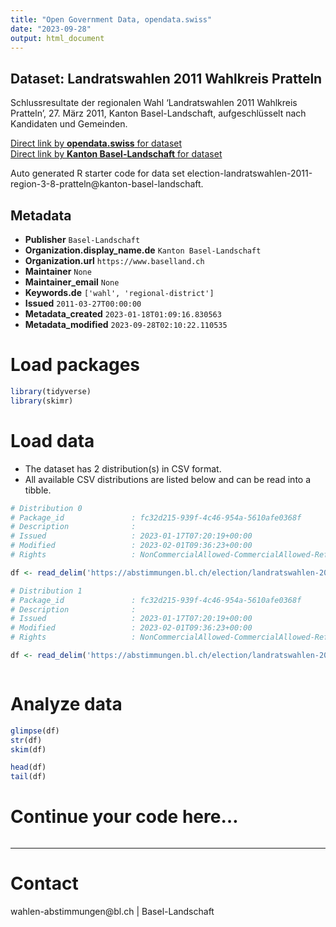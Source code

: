 ```yaml
---
title: "Open Government Data, opendata.swiss"
date: "2023-09-28"
output: html_document
---
```


## Dataset: Landratswahlen 2011 Wahlkreis Pratteln

Schlussresultate der regionalen Wahl 'Landratswahlen 2011 Wahlkreis Pratteln', 27. März 2011, Kanton Basel-Landschaft, aufgeschlüsselt nach Kandidaten und Gemeinden.

[Direct link by **opendata.swiss** for dataset](https://opendata.swiss/de/dataset/landratswahlen-2011-wahlkreis-pratteln)<br>
[Direct link by **Kanton Basel-Landschaft** for dataset](https://abstimmungen.bl.ch/election/landratswahlen-2011-region-3-8-pratteln/data)

Auto generated R starter code for data set election-landratswahlen-2011-region-3-8-pratteln@kanton-basel-landschaft.

## Metadata

- **Publisher** `Basel-Landschaft`
- **Organization.display_name.de** `Kanton Basel-Landschaft`
- **Organization.url** `https://www.baselland.ch`
- **Maintainer** `None`
- **Maintainer_email** `None`
- **Keywords.de** `['wahl', 'regional-district']`
- **Issued** `2011-03-27T00:00:00`
- **Metadata_created** `2023-01-18T01:09:16.830563`
- **Metadata_modified** `2023-09-28T02:10:22.110535`


# Load packages

```r

library(tidyverse)
library(skimr)

```

# Load data

-   The dataset has 2 distribution(s) in CSV format.
-   All available CSV distributions are listed below and can be read into a tibble.

```r

# Distribution 0
# Package_id               : fc32d215-939f-4c46-954a-5610afe0368f
# Description              : 
# Issued                   : 2023-01-17T07:20:19+00:00
# Modified                 : 2023-02-01T09:36:23+00:00
# Rights                   : NonCommercialAllowed-CommercialAllowed-ReferenceRequired

df <- read_delim('https://abstimmungen.bl.ch/election/landratswahlen-2011-region-3-8-pratteln/data-csv')

# Distribution 1
# Package_id               : fc32d215-939f-4c46-954a-5610afe0368f
# Description              : 
# Issued                   : 2023-01-17T07:20:19+00:00
# Modified                 : 2023-02-01T09:36:23+00:00
# Rights                   : NonCommercialAllowed-CommercialAllowed-ReferenceRequired

df <- read_delim('https://abstimmungen.bl.ch/election/landratswahlen-2011-region-3-8-pratteln/data-parties-csv')



```

# Analyze data

```r

glimpse(df)
str(df)
skim(df)

head(df)
tail(df)

```

# Continue your code here...

```r

```

------------------------------------------------------------------------

# Contact

wahlen-abstimmungen@bl.ch | Basel-Landschaft
